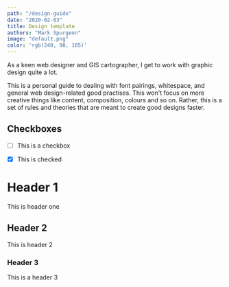 ```yaml
---
path: "/design-guide"
date: "2020-02-03"
title: Design template
authors: "Mark Spurgeon"
image: "default.png"
color: 'rgb(240, 90, 105)'
---
```


As a keen web designer and GIS cartographer, I get to work with graphic design quite a lot.

This is a personal guide to dealing with font pairings, whitespace, and general
web design-related good practises. This won't focus on more creative things like 
content, composition, colours and so on. Rather, this is a set 
of rules and theories that are meant to create good designs faster.


Checkboxes
----

- [ ] This is a checkbox 
- [x] This is checked


# Header 1

This is header one

## Header 2

This is header 2


### Header 3

This is a header 3

